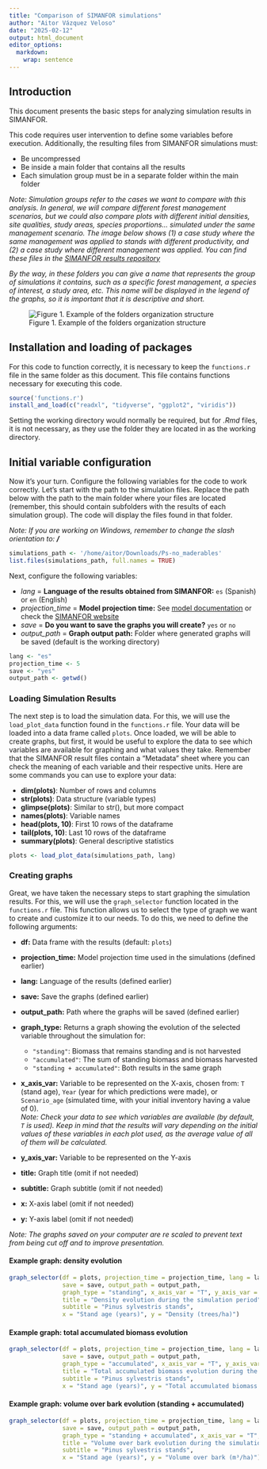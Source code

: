 ```yaml
---
title: "Comparison of SIMANFOR simulations"
author: "Aitor Vázquez Veloso"
date: "2025-02-12"
output: html_document
editor_options: 
  markdown: 
    wrap: sentence
---
```


## Introduction

This document presents the basic steps for analyzing simulation results in SIMANFOR.

This code requires user intervention to define some variables before execution.
Additionally, the resulting files from SIMANFOR simulations must:

-   Be uncompressed
-   Be inside a main folder that contains all the results
-   Each simulation group must be in a separate folder within the main folder

*Note: Simulation groups refer to the cases we want to compare with this analysis.* 
*In general, we will compare different forest management scenarios, but we could also compare plots with* 
*different initial densities, site qualities, study areas, species proportions... simulated under the same* 
*management scenario. The image below shows (1) a case study where the same management was applied to stands with* 
*different productivity, and (2) a case study where different management was applied.* 
*You can find these files in the [SIMANFOR results repository](https://github.com/simanfor/resultados)*

*By the way, in these folders you can give a name that represents the group of simulations it contains, *
*such as a specific forest management, a species of interest, a study area, etc. *
*This name will be displayed in the legend of the graphs, so it is important that it is descriptive and short.*


![Figure 1. Example of the folders organization structure](./recursos/carpetas.png) 



## Installation and loading of packages

For this code to function correctly, it is necessary to keep the `functions.r` file in the same folder as this 
document. This file contains functions necessary for executing this code.

```r
source('functions.r')
install_and_load(c("readxl", "tidyverse", "ggplot2", "viridis"))
```

Setting the working directory would normally be required, but for *.Rmd* files, it is not necessary, as they use 
the folder they are located in as the working directory.

## Initial variable configuration

Now it’s your turn. Configure the following variables for the code to work correctly.
Let’s start with the path to the simulation files. Replace the path below with the path to the 
main folder where your files are located (remember, this should contain subfolders with the results of each 
simulation group). The code will display the files found in that folder.

*Note: If you are working on Windows, remember to change the slash orientation to:* ***/***

```r
simulations_path <- '/home/aitor/Downloads/Ps-no_maderables' 
list.files(simulations_path, full.names = TRUE)
```

Next, configure the following variables:

-   *lang* = **Language of the results obtained from SIMANFOR:** `es` (Spanish) or `en` (English)
-   *projection_time* = **Model projection time:** See [model documentation](https://github.com/simanfor/modelos) 
or check the [SIMANFOR website](https://www.simanfor.es/models)
-   *save* = **Do you want to save the graphs you will create?** `yes` or `no`
-   *output_path* = **Graph output path:** Folder where generated graphs will be saved (default is the working directory)

```r
lang <- "es"
projection_time <- 5  
save <- "yes"  
output_path <- getwd()  
```

### Loading Simulation Results

The next step is to load the simulation data. For this, we will use the `load_plot_data` function found in 
the `functions.r` file. Your data will be loaded into a data frame called `plots`. Once loaded, 
we will be able to create graphs, but first, it would be useful to explore the data to see which variables 
are available for graphing and what values they take. Remember that the SIMANFOR result files contain a 
"Metadata" sheet where you can check the meaning of each variable and their respective units.
Here are some commands you can use to explore your data:

- **dim(plots)**: Number of rows and columns
- **str(plots)**: Data structure (variable types)
- **glimpse(plots)**: Similar to str(), but more compact
- **names(plots)**: Variable names
- **head(plots, 10)**: First 10 rows of the dataframe
- **tail(plots, 10)**: Last 10 rows of the dataframe
- **summary(plots)**: General descriptive statistics

```r
plots <- load_plot_data(simulations_path, lang)
```

### Creating graphs

Great, we have taken the necessary steps to start graphing the simulation results.
For this, we will use the `graph_selector` function located in the `functions.r` file. This function
allows us to select the type of graph we want to create and customize it to our needs.
To do this, we need to define the following arguments:

- **df:** Data frame with the results (default: `plots`)
- **projection_time:** Model projection time used in the simulations (defined earlier)
- **lang:** Language of the results (defined earlier)
- **save:** Save the graphs (defined earlier)
- **output_path:** Path where the graphs will be saved (defined earlier)
- **graph_type:** Returns a graph showing the evolution of the selected variable throughout the simulation for:
    
  * `"standing"`: Biomass that remains standing and is not harvested
  * `"accumulated"`: The sum of standing biomass and biomass harvested
  * `"standing + accumulated"`: Both results in the same graph
  
- **x_axis_var:** Variable to be represented on the X-axis, chosen from: `T` (stand age), `Year` (year for which 
predictions were made), or `Scenario_age` (simulated time, with your initial inventory having a value of 0).  
*Note: Check your data to see which variables are available (by default, `T` is used). Keep in mind that the results *
*will vary depending on the initial values of these variables in each plot used, as the average value of all of them *
*will be calculated.*
- **y_axis_var:** Variable to be represented on the Y-axis
- **title:** Graph title (omit if not needed)
- **subtitle:** Graph subtitle (omit if not needed)
- **x:** X-axis label (omit if not needed)
- **y:** Y-axis label (omit if not needed)

*Note: The graphs saved on your computer are re scaled to prevent text from being cut off and to improve presentation.*

#### Example graph: density evolution

```r
graph_selector(df = plots, projection_time = projection_time, lang = lang, 
               save = save, output_path = output_path,
               graph_type = "standing", x_axis_var = "T", y_axis_var = "N", 
               title = "Density evolution during the simulation period", 
               subtitle = "Pinus sylvestris stands",
               x = "Stand age (years)", y = "Density (trees/ha)")
```

#### Example graph: total accumulated biomass evolution

```r
graph_selector(df = plots, projection_time = projection_time, lang = lang, 
               save = save, output_path = output_path,
               graph_type = "accumulated", x_axis_var = "T", y_axis_var = "WT",
               title = "Total accumulated biomass evolution during the simulation period",
               subtitle = "Pinus sylvestris stands",
               x = "Stand age (years)", y = "Total accumulated biomass (t/ha)")
```


#### Example graph: volume over bark evolution (standing + accumulated)

```r
graph_selector(df = plots, projection_time = projection_time, lang = lang, 
               save = save, output_path = output_path, 
               graph_type = "standing + accumulated", x_axis_var = "T", y_axis_var = "V_con_corteza", 
               title = "Volume over bark evolution during the simulation period", 
               subtitle = "Pinus sylvestris stands", 
               x = "Stand age (years)", y = "Volume over bark (m³/ha)")
```